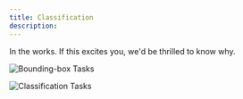 ```yaml
---
title: Classification
description:
---
```


<Note>In the works. If this excites you, we'd be thrilled to know why.</Note>

<img
  src="/images/bounding-box-task.png"
  alt="Bounding-box Tasks"
/>

<img
  src="/images/classification-task.png"
  alt="Classification Tasks"
/>